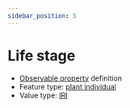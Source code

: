 ```yaml
---
sidebar_position: 5
---
```



# Life stage

- [Observable property](/viewers/dawe-vocabs?uri=https://linked.data.gov.au/def/test/dawe-cv/ce3fd96d-e68d-4b14-b3fd-27690c566440) definition
- Feature type: [plant individual](http://linked.data.gov.au/def/tern-cv/60d7edf8-98c6-43e9-841c-e176c334d270)
- Value type: [IRI](https://w3id.org/tern/ontologies/tern/IRI)


<Example protocolModule="recruitment-age" observableProperty="https://linked.data.gov.au/def/test/dawe-cv/ce3fd96d-e68d-4b14-b3fd-27690c566440" />
